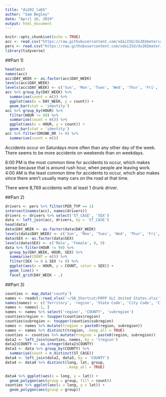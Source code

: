 ```yaml
---
title: "ds202_lab5"
author: "Sam Begley"
date: "April 16, 2019"
output: html_document
---
```


```r
knitr::opts_chunk$set(echo = TRUE)
acc <- read.csv("https://raw.githubusercontent.com/xdaiISU/ds202materials/master/hwlabs/fars2017/accident.csv")
pers <- read.csv("https://raw.githubusercontent.com/xdaiISU/ds202materials/master/hwlabs/fars2017/person.csv")
library(tidyverse)
```
##Part 1)


```r
head(acc)
names(acc)
acc$DAY_WEEK <- as.factor(acc$DAY_WEEK)
levels(acc$DAY_WEEK)
levels(acc$DAY_WEEK) <- c('Sun', 'Mon', 'Tues', 'Wed', 'Thur', 'Fri', 'Sat')
acc %>% group_by(DAY_WEEK) %>% 
  summarise(count = n()) %>%
  ggplot(aes(x = DAY_WEEK, y = count)) +
  geom_bar(stat = 'identity')
acc %>% group_by(HOUR) %>%
  filter(HOUR != 99) %>%
  summarise(count = n()) %>%
  ggplot(aes(x = HOUR, y = count)) +
  geom_bar(stat = 'identity')
acc %>% filter(DRUNK_DR != 0) %>%
  summarise(count = n())
```


Accidents occur on Saturdays more often than any other day of the week. There seems to be more accidents on weekends than on weekdays.

6:00 PM is the most common time for accidents to occur, which makes sense because that is around rush hour, when people are leaving work. 4:00 AM is the least common time for accidents to occur, which also makes since there aren't usually many cars on the road at that time.

There were 8,769 accidents with at least 1 drunk driver.

##Part 2)


```R
drivers <- pers %>% filter(PER_TYP == 1)
intersect(names(acc), names(drivers))
drivers <- drivers %>% select('ST_CASE', 'SEX')
data <- left_join(acc, drivers, by = 'ST_CASE')
head(data)
data$DAY_WEEK <- as.factor(data$DAY_WEEK)
levels(data$DAY_WEEK) <- c('Sun', 'Mon', 'Tues', 'Wed', 'Thur', 'Fri', 'Sat')
data$SEX <- as.factor(data$SEX)
levels(data$SEX) <- c('Male', 'Female', 8, 9)
data %>% filter(HOUR != 99) %>%
  group_by(DAY_WEEK, HOUR, SEX) %>%
  summarise(COUNT = n()) %>%
  filter(SEX != 8 & SEX != 9) %>%
  ggplot(aes(x = HOUR, y = COUNT, color = SEX)) +
  geom_line() +
  facet_grid(DAY_WEEK ~ .)
```


##Part 3)


```r
counties <- map_data('county')
names <- readxl::read_xlsx('~/SD_Shortcut/FRPP GLC United States.xlsx')
names(names) <- c('Territory', 'region', 'State Code', 'City Code', 'City Name', 'COUNTY', 'subregion', 'Country Code', 'Old City Name', 'Date Redord Added')
names <- names[-1, ]
names <- names %>% select('region', 'COUNTY', 'subregion')
counties$region <- toupper(counties$region)
counties$subregion <- toupper(counties$subregion)
names <- names %>% mutate(tregion = paste0(region, subregion))
names <- names %>% distinct(tregion, .keep_all = TRUE)
counties <- counties %>% mutate(tregion = paste0(region, subregion))
data2 <- left_join(counties, names, by = 'tregion')
data2$COUNTY <- as.integer(data2$COUNTY)
data3 <- data %>% group_by(COUNTY) %>%
  summarise(count = n_distinct(ST_CASE))
data4 <- left_join(data2, data3, by = 'COUNTY')
data4 <- data4 %>% distinct(long, lat, group, 
                            .keep_all = TRUE)

data4 %>% ggplot(aes(x = long, y = lat)) +
  geom_polygon(aes(group = group, fill = count))
counties %>% ggplot(aes(x = long, y = lat)) +
  geom_polygon(aes(group = group))
```
